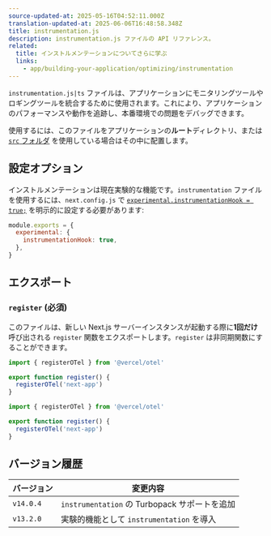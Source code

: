 ```yaml
---
source-updated-at: 2025-05-16T04:52:11.000Z
translation-updated-at: 2025-06-06T16:48:58.348Z
title: instrumentation.js
description: instrumentation.js ファイルの API リファレンス。
related:
  title: インストルメンテーションについてさらに学ぶ
  links:
    - app/building-your-application/optimizing/instrumentation
---
```


`instrumentation.js|ts` ファイルは、アプリケーションにモニタリングツールやロギングツールを統合するために使用されます。これにより、アプリケーションのパフォーマンスや動作を追跡し、本番環境での問題をデバッグできます。

使用するには、このファイルをアプリケーションの**ルート**ディレクトリ、または [`src` フォルダ](/docs/app/building-your-application/configuring/src-directory) を使用している場合はその中に配置します。

## 設定オプション

インストルメンテーションは現在実験的な機能です。`instrumentation` ファイルを使用するには、`next.config.js` で [`experimental.instrumentationHook = true;`](/docs/app/api-reference/next-config-js/instrumentationHook) を明示的に設定する必要があります:

```js filename="next.config.js"
module.exports = {
  experimental: {
    instrumentationHook: true,
  },
}
```

## エクスポート

### `register` (必須)

このファイルは、新しい Next.js サーバーインスタンスが起動する際に**1回だけ**呼び出される `register` 関数をエクスポートします。`register` は非同期関数にすることができます。

```ts filename="instrumentation.ts" switcher
import { registerOTel } from '@vercel/otel'

export function register() {
  registerOTel('next-app')
}
```

```js filename="instrumentation.js" switcher
import { registerOTel } from '@vercel/otel'

export function register() {
  registerOTel('next-app')
}
```

## バージョン履歴

| バージョン   | 変更内容                                                 |
| --------- | ------------------------------------------------------- |
| `v14.0.4` | `instrumentation` の Turbopack サポートを追加                 |
| `v13.2.0` | 実験的機能として `instrumentation` を導入 |